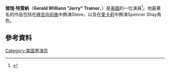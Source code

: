 {{infobox person
| name = Jerry Trainor
| image = Jerry Trainor.jpg
| caption = 
| image_size = 
| birth_name = Gerald Williann Trainor
| birth_date = {{bda|1977|01|21}}
| birth_place = 美國[[圣迭戈|圣迭戈]]
| occupation = 演員，配音演員，喜劇演員，導演
| yearsactive = 1999-現在
}}
'''傑瑞·特雷納'''（'''Gerald Williann "Jerry" Trainor'''，{{bd|1977年|1月21日}}）是[[美國|美國]]的一位演員<ref name=TVGuide>{{cite web |url=http://www.tvguide.com/celebrities/jerry-trainor/bio/244318 |title=TV Guide Biography |publisher=Tvguide.com |date=1977-01-21 |accessdate=2011-11-07 |archive-date=2015-09-19 |archive-url=https://web.archive.org/web/20150919121921/http://www.tvguide.com/celebrities/jerry-trainor/bio/244318/ |dead-url=no }}</ref>。他最著名的作品包括在[[麻吉向前衝|麻吉向前衝]]中飾演Steve，以及在[[愛卡莉|愛卡莉]]中飾演Spencer Shay角色。
==參考資料==
{{reflist}}
[[Category:美国男演员|Category:美国男演员]]
